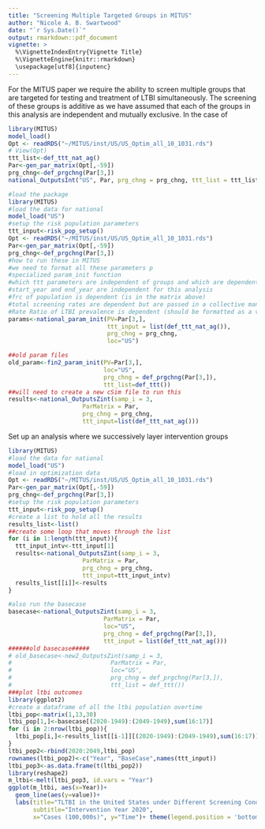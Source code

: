 ```yaml
---
title: "Screening Multiple Targeted Groups in MITUS" 
author: "Nicole A. B. Swartwood"
date: "`r Sys.Date()`"
output: rmarkdown::pdf_document
vignette: >
  %\VignetteIndexEntry{Vignette Title}
  %\VignetteEngine{knitr::rmarkdown}
  \usepackage[utf8]{inputenc}
---
```

For the MITUS paper we require the ability to screen multiple groups that are targeted for testing and treatment of LTBI simultaneously. The screening of these groups is additive as we have assumed that each of the groups in this analysis are independent and mutually exclusive. In the case of 

```r
library(MITUS)
model_load()
Opt <- readRDS("~/MITUS/inst/US/US_Optim_all_10_1031.rds")
# View(Opt)
ttt_list<-def_ttt_nat_ag()
Par<-gen_par_matrix(Opt[,-59])
prg_chng<-def_prgchng(Par[3,])
national_OutputsInt("US", Par, prg_chng = prg_chng, ttt_list = ttt_list)
```

```r
#load the package
library(MITUS)
#load the data for national
model_load("US")
#setup the risk population parameters
ttt_input<-risk_pop_setup()
Opt <- readRDS("~/MITUS/inst/US/US_Optim_all_10_1031.rds")
Par<-gen_par_matrix(Opt[,-59])
prg_chng<-def_prgchng(Par[3,])
#how to run these in MITUS
#we need to format all these parameters p
#specialized param_init function 
#which ttt parameters are independent of groups and which are dependent
#start_year and end_year are independent for this analysis 
#frc of population is dependent (is in the matrix above)
#total screening rates are dependent but are passed in a collective manner
#Rate Ratio of LTBI prevalence is dependent (should be formatted as a vector)
params<-national_param_init(PV=Par[3,],
                            ttt_input = list(def_ttt_nat_ag()),
                            prg_chng = prg_chng,
                            loc="US")

##old param files
old_param<-fin2_param_init(PV=Par[3,], 
                           loc="US", 
                           prg_chng = def_prgchng(Par[3,]), 
                           ttt_list=def_ttt())
##will need to create a new cSim file to run this 
results<-national_OutputsZint(samp_i = 3,
                     ParMatrix = Par, 
                     prg_chng = prg_chng, 
                     ttt_input=list(def_ttt_nat_ag()))
```

Set up an analysis where we successively layer intervention groups

```r
library(MITUS)
#load the data for national
model_load("US")
#load in optimization data
Opt <- readRDS("~/MITUS/inst/US/US_Optim_all_10_1031.rds")
Par<-gen_par_matrix(Opt[,-59])
prg_chng<-def_prgchng(Par[3,])
#setup the risk population parameters
ttt_input<-risk_pop_setup()
#create a list to hold all the results 
results_list<-list()
##create some loop that moves through the list 
for (i in 1:length(ttt_input)){
  ttt_input_intv<-ttt_input[1]
  results<-national_OutputsZint(samp_i = 3,
                     ParMatrix = Par, 
                     prg_chng = prg_chng, 
                     ttt_input=ttt_input_intv)
  results_list[[i]]<-results
}

#also run the basecase 
basecase<-national_OutputsZint(samp_i = 3, 
                           ParMatrix = Par, 
                           loc="US", 
                           prg_chng = def_prgchng(Par[3,]),
                           ttt_input = list(def_ttt_nat_ag()))
######old basecase#####
# old_basecase<-new2_OutputsZint(samp_i = 3, 
#                            ParMatrix = Par, 
#                            loc="US", 
#                            prg_chng = def_prgchng(Par[3,]),
#                            ttt_list = def_ttt())
###plot ltbi outcomes 
library(ggplot2)
#create a dataframe of all the ltbi population overtime 
ltbi_pop<-matrix(1,13,30)
ltbi_pop[1,]<-basecase[(2020-1949):(2049-1949),sum(16:17)]
for (i in 2:nrow(ltbi_pop)){
  ltbi_pop[i,]<-results_list[[i-1]][(2020-1949):(2049-1949),sum(16:17)]
}
ltbi_pop2<-rbind(2020:2049,ltbi_pop)
rownames(ltbi_pop2)<-c("Year", "BaseCase",names(ttt_input))
ltbi_pop3<-as.data.frame(t(ltbi_pop2))
library(reshape2)
m_ltbi<-melt(ltbi_pop3, id.vars = "Year")
ggplot(m_ltbi, aes(x=Year))+
  geom_line(aes(y=value))+
  labs(title="TLTBI in the United States under Different Screening Conditions", 
       subtitle="Intervention Year 2020", 
       x="Cases (100,000s)", y="Time")+ theme(legend.position = 'bottom')
```

